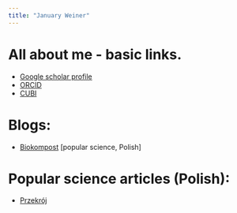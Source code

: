 ```yaml
---
title: "January Weiner"
---
```



# All about me - basic links.

 * [Google scholar profile](https://scholar.google.com/citations?user=1234567890)
 * [ORCID](https://orcid.org/0000-0003-1438-7819)
 * [CUBI](https://cubi.bihealth.org)

# Blogs:

 * [Biokompost](https://january3.github.io/biokompost/) [popular science, Polish]

# Popular science articles (Polish):

 * [Przekrój](https://przekroj.org/autorzy/january-weiner-pl/) 

 

